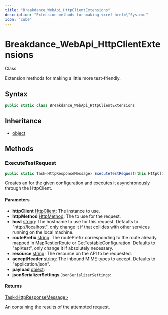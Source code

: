 ```yaml
---
title: "Breakdance_WebApi_HttpClientExtensions"
description: "Extension methods for making <xref href=\"System."
icon: "cube"
---
```


# Breakdance_WebApi_HttpClientExtensions

<Badge variant="outline">Class</Badge>

Extension methods for making <xref href="System.Net.Http.HttpClient" data-throw-if-not-resolved="false"></xref> a little more test-friendly.

## Syntax

```csharp
public static class Breakdance_WebApi_HttpClientExtensions
```

## Inheritance

- [object](https://learn.microsoft.com/dotnet/api/system.object)

## Methods

### ExecuteTestRequest

```csharp
public static Task<HttpResponseMessage> ExecuteTestRequest(this HttpClient httpClient, HttpMethod httpMethod, string host = null, string routePrefix = null, string resource = null, string acceptHeader = null, object payload = null, JsonSerializerSettings jsonSerializerSettings = null)
```

Creates an <xref href="System.Net.Http.HttpRequestMessage" data-throw-if-not-resolved="false"></xref> for the given configuration and executes it asynchronously through the HttpClient.

#### Parameters

- **httpClient** [HttpClient](https://learn.microsoft.com/dotnet/api/system.net.http.httpclient): The <xref href="System.Net.Http.HttpClient" data-throw-if-not-resolved="false"></xref> instance to use.
- **httpMethod** [HttpMethod](https://learn.microsoft.com/dotnet/api/system.net.http.httpmethod): The <xref href="System.Net.Http.HttpMethod" data-throw-if-not-resolved="false"></xref> to use for the request.
- **host** [string](https://learn.microsoft.com/dotnet/api/system.string): The hostname to use for this request. Defaults to "http://localhost", only change it if that collides with other services running on the local machine.
- **routePrefix** [string](https://learn.microsoft.com/dotnet/api/system.string): The routePrefix corresponding to the route already mapped in MapRestierRoute or GetTestableConfiguration. Defaults to "api/test", only change it if absolutely necessary.
- **resource** [string](https://learn.microsoft.com/dotnet/api/system.string): The resource on the API to be requested.
- **acceptHeader** [string](https://learn.microsoft.com/dotnet/api/system.string): The inbound MIME types to accept. Defaults to "application/json".
- **payload** [object](https://learn.microsoft.com/dotnet/api/system.object): 
- **jsonSerializerSettings** ``JsonSerializerSettings``: 

#### Returns

[Task&lt;HttpResponseMessage&gt;](https://learn.microsoft.com/dotnet/api/system.threading.tasks.task-1)

An <xref href="System.Net.Http.HttpResponseMessage" data-throw-if-not-resolved="false"></xref> containing the results of the attempted request.


